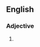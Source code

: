 {{also|en route}}
==English==

===Adjective===
{{head|en|misspelling}}

# {{misspelling of|en|en route}}